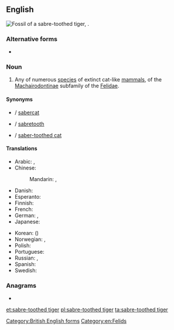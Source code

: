 ==English==
[[File:Smilodon californicus (1).jpg|thumb|Fossil of a '''sabre-toothed tiger''', {{taxlink|Smilodon californicus|species|noshow=1}}.]]
{{wikipedia}}
{{wikispecies|Machairodontinae}}

===Alternative forms===
* {{l|en|saber-toothed tiger}}

===Noun===
{{en-noun|head=[[sabre-toothed]] [[tiger]]}}

# Any of numerous [[species]] of extinct cat-like [[mammals]], of the [[Machairodontinae]] subfamily of the [[Felidae]].

====Synonyms====
* {{l|en|sabrecat}} / [[sabercat]]
* {{l|en|sabre-tooth}} / [[sabretooth]]
* {{l|en|sabre-toothed cat}} / [[saber-toothed cat]]

====Translations====
{{trans-top|prehistoric cat}}
* Arabic: {{t|ar|نِمْر ذُو صَابِر أَسْنَان|m}}, {{t|ar|نِمْرَة ذَات صَابِر أَسْنَان|f}}
* Chinese:
*: Mandarin: {{t+|cmn|劍齒虎|sc=Hani}}, {{t+|cmn|剑齿虎|tr=jiànchǐhǔ|sc=Hani}}
* Danish: {{t|da|sabelkat|c}}
* Esperanto: {{t|eo|smilodonto}}
* Finnish: {{t|fi|sapelihammastiikeri}}
* French: {{t+|fr|tigre à dents de sabre|m}}
* German: {{t+|de|Säbelzahntiger|m}}, {{t|de|Säbelzahnkatze|f}}
* Japanese: {{t+|ja|剣歯虎|tr=けんしこ, kenshiko}}
{{trans-mid}}
* Korean: {{t|ko|검치호|tr=geomchiho}} ({{t|ko|劍齒虎}})
* Norwegian: {{t|no|sabeltanntiger|m}}, {{t|no|sabeltannkatt|m}}
* Polish: {{t|pl|tygrys szablozębny|m}}
* Portuguese: {{t|pt|tigre-dente-de-sabre|m}}
* Russian: {{t|ru|саблезу́бая ко́шка|f}} {{qualifier|lit.: sabre-toothed cat}}, {{t+|ru|саблезу́бый тигр|m}}
* Spanish: {{t|es|diente de sable|m}}
* Swedish: {{t|sv|sabeltandad tiger|c}}
{{trans-bottom}}

===Anagrams===
* {{l|en|saber-toothed tiger}}

[[Category:British English forms]]
[[Category:en:Felids]]

[[et:sabre-toothed tiger]]
[[pl:sabre-toothed tiger]]
[[ta:sabre-toothed tiger]]